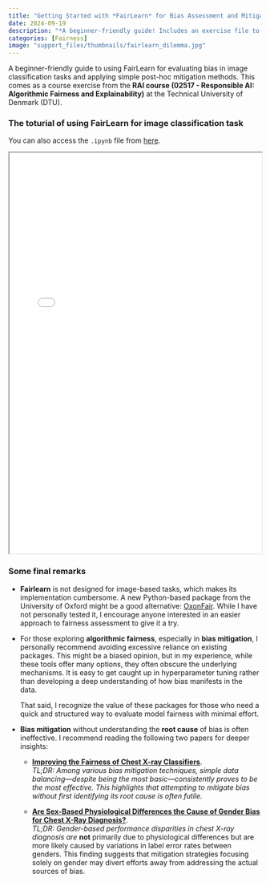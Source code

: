 ```yaml
---
title: "Getting Started with *FairLearn* for Bias Assessment and Mitigation in Image Classification"
date: 2024-09-19
description: "*A beginner-friendly guide! Includes an exercise file to practice hands-on.*"
categories: [Fairness]
image: "support_files/thumbnails/fairlearn_dilemma.jpg" 
---
```


A beginner-friendly guide to using FairLearn for evaluating bias in image classification tasks and applying simple post-hoc mitigation methods. This comes as a course exercise from the **RAI course (02517 - Responsible AI: Algorithmic Fairness and Explainability)** at the Technical University of Denmark (DTU).

### The toturial of using FairLearn for image classification task

You can also access the `.ipynb` file from [here](https://github.com/nina-weng/RAI_fairness_exercise/blob/master/exercise.ipynb).

<iframe src="support_files/exercise.html" width="100%" height="800px" sandbox="allow-scripts allow-same-origin">

</iframe>

### Some final remarks

-   **Fairlearn** is not designed for image-based tasks, which makes its implementation cumbersome. A new Python-based package from the University of Oxford might be a good alternative: [OxonFair](https://arxiv.org/abs/2407.13710). While I have not personally tested it, I encourage anyone interested in an easier approach to fairness assessment to give it a try.

-   For those exploring **algorithmic fairness**, especially in **bias mitigation**, I personally recommend avoiding excessive reliance on existing packages. This might be a biased opinion, but in my experience, while these tools offer many options, they often obscure the underlying mechanisms. It is easy to get caught up in hyperparameter tuning rather than developing a deep understanding of how bias manifests in the data.

    That said, I recognize the value of these packages for those who need a quick and structured way to evaluate model fairness with minimal effort.

-   **Bias mitigation** without understanding the **root cause** of bias is often ineffective. I recommend reading the following two papers for deeper insights:

    -   [**Improving the Fairness of Chest X-ray Classifiers**](https://proceedings.mlr.press/v174/zhang22a.html).\
        *TL;DR: Among various bias mitigation techniques, simple data balancing—despite being the most basic—consistently proves to be the most effective. This highlights that attempting to mitigate bias without first identifying its root cause is often futile.*

    -   [**Are Sex-Based Physiological Differences the Cause of Gender Bias for Chest X-Ray Diagnosis?**](https://link.springer.com/chapter/10.1007/978-3-031-45249-9_14).\
        *TL;DR: Gender-based performance disparities in chest X-ray diagnosis are* <b>not</b> primarily due to physiological differences but are more likely caused by variations in label error rates between genders. This finding suggests that mitigation strategies focusing solely on gender may divert efforts away from addressing the actual sources of bias.
